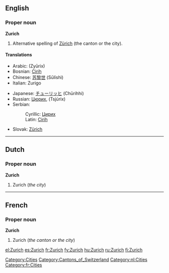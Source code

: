 ==English==
{{wikipedia}}

===Proper noun===
'''Zurich'''

# Alternative spelling of [[Zürich]] (the canton or the city).

====Translations====
{{top}}
*Arabic: {{Arab|[[زيورخ]]}} (Zyūrix)
*Bosnian: [[Cirih]] {{m}}
*Chinese: [[苏黎世]] (Sūlíshì) {{m}}
*Italian: Zurigo
{{mid}}
*Japanese: [[チューリッヒ]] (Chūrihhi)
*Russian: [[Цюрих]], (Tsjúrix) {{m}}
*Serbian:
*:Cyrillic: [[Цирих]] {{m}}
*:Latin: [[Cirih]] {{m}}
*Slovak: [[Zürich]] {{m}}
{{bottom}}

[[Category:Cities]]
[[Category:Cantons_of_Switzerland]]
----

==Dutch==

===Proper noun===
'''Zurich'''

# Zurich (''the city'')
[[Category:nl:Cities]]
----

==French==

===Proper noun===
'''Zurich'''

# Zurich (''the canton or the city'')

[[Category:fr:Cities]]

[[el:Zurich]]
[[es:Zurich]]
[[fr:Zurich]]
[[fy:Zurich]]
[[hu:Zurich]]
[[ru:Zurich]]
[[fi:Zurich]]